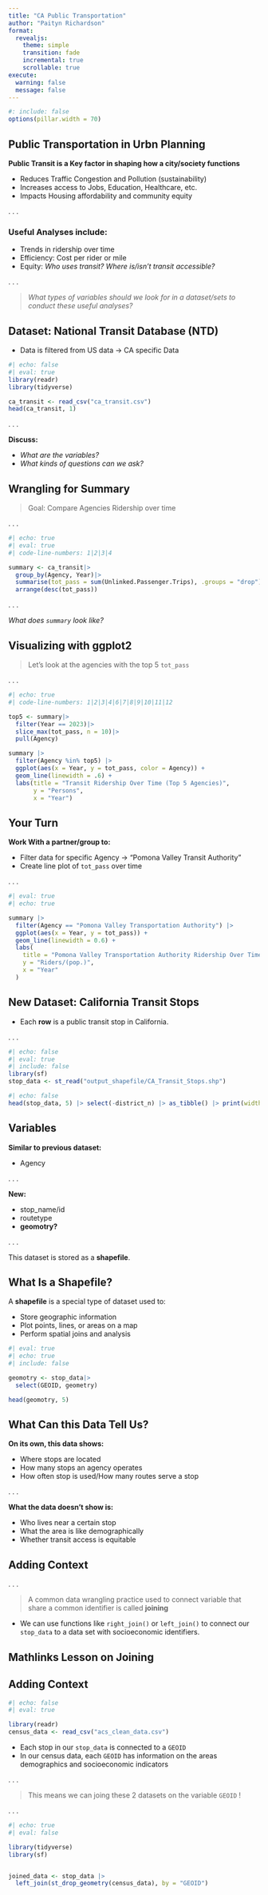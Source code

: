 ```yaml
---
title: "CA Public Transportation"
author: "Paityn Richardson"
format:
  revealjs:
    theme: simple
    transition: fade
    incremental: true
    scrollable: true
execute:
  warning: false
  message: false
---
```


```r
#: include: false
options(pillar.width = 70)
```

## Public Transportation in Urbn Planning

**Public Transit is a Key factor in shaping how a city/society functions **

  - Reduces Traffic Congestion and Pollution (sustainability)
  - Increases access to Jobs, Education, Healthcare, etc.
  - Impacts Housing affordability and community equity

. . . 

### Useful Analyses include:

- Trends in ridership over time
- Efficiency: Cost per rider or mile
- Equity: *Who uses transit?* *Where is/isn't transit accessible?*


. . .


> *What types of variables should we look for in a dataset/sets to conduct these useful analyses?*


## Dataset: National Transit Database (NTD)

- Data is filtered from US data -> CA specific Data


```r
#| echo: false
#| eval: true
library(readr)
library(tidyverse)

ca_transit <- read_csv("ca_transit.csv")
head(ca_transit, 1)
```

. . . 

**Discuss:**

- *What are the variables? *
- *What kinds of questions can we ask?*

## Wrangling for Summary

> Goal: Compare Agencies Ridership over time

. . .

```r
#| echo: true
#| eval: true 
#| code-line-numbers: 1|2|3|4

summary <- ca_transit|>
  group_by(Agency, Year)|>
  summarise(tot_pass = sum(Unlinked.Passenger.Trips), .groups = "drop")|>
  arrange(desc(tot_pass))

```

. . . 

*What does `summary` look like?*


## Visualizing with ggplot2

> Let's look at the agencies with the top 5 `tot_pass`

. . . 

```r
#| echo: true
#| code-line-numbers: 1|2|3|4|6|7|8|9|10|11|12

top5 <- summary|>
  filter(Year == 2023)|>
  slice_max(tot_pass, n = 10)|>
  pull(Agency)

summary |>
  filter(Agency %in% top5) |>
  ggplot(aes(x = Year, y = tot_pass, color = Agency)) +
  geom_line(linewidth = .6) +
  labs(title = "Transit Ridership Over Time (Top 5 Agencies)",
       y = "Persons",
       x = "Year")
```

## Your Turn

**Work With a partner/group to:**

  - Filter data for specific Agency -> "Pomona Valley Transit Authority"
  - Create line plot of `tot_pass` over time

  
. . .

```r
#| eval: true
#| echo: true

summary |> 
  filter(Agency == "Pomona Valley Transportation Authority") |>
  ggplot(aes(x = Year, y = tot_pass)) +
  geom_line(linewidth = 0.6) +
  labs(
    title = "Pomona Valley Transportation Authority Ridership Over Time",
    y = "Riders/(pop.)",
    x = "Year"
  )
```


## New Dataset: California Transit Stops

- Each **row** is a public transit stop in California.

. . . 

```r
#| echo: false
#| eval: true
#| include: false
library(sf)
stop_data <- st_read("output_shapefile/CA_Transit_Stops.shp")
```

```r
#| echo: false
head(stop_data, 5) |> select(-district_n) |> as_tibble() |> print(width = Inf)
```

## Variables

**Similar to previous dataset:**
 
  - Agency

. . . 

**New:**

  - stop_name/id
  - routetype
  - **geomotry?**
  
. . .

This dataset is stored as a **shapefile**.

## What Is a Shapefile?

A **shapefile** is a special type of dataset used to:

- Store geographic information
- Plot points, lines, or areas on a map
- Perform spatial joins and analysis

```r
#| eval: true
#| echo: true
#| include: false

geomotry <- stop_data|>
  select(GEOID, geometry)

head(geomotry, 5)
```

## What Can this Data Tell Us?

**On its own, this data shows:** 

  - Where stops are located
  - How many stops an agency operates
  - How often stop is used/How many routes serve a stop

. . . 


**What the data doesn't show is:**

  - Who lives near a certain stop
  - What the area is like demographically
  - Whether transit access is equitable
  
## Adding Context

. . . 

> A common data wrangling practice used to connect variable that share a common identifier is called **joining**

- We can use functions like `right_join()` or `left_join()` to connect our `stop_data` to a data set with socioeconomic identifiers. 

## Mathlinks Lesson on Joining


## Adding Context

```r
#| echo: false
#| eval: true

library(readr)
census_data <- read_csv("acs_clean_data.csv")
```

- Each stop in our `stop_data` is connected to a `GEOID`
- In our census data, each `GEOID` has information on the areas demographics and socioeconomic indicators

. . . 

> This means we can joing these 2 datasets on the variable `GEOID` !

. . . 


```r
#| echo: true
#| eval: false

library(tidyverse)
library(sf)


joined_data <- stop_data |> 
  left_join(st_drop_geometry(census_data), by = "GEOID")

```



